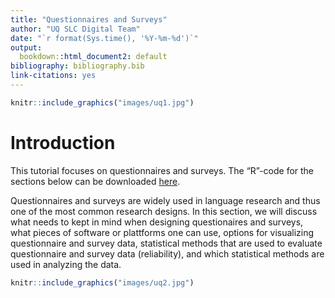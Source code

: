 ```yaml
---
title: "Questionnaires and Surveys"
author: "UQ SLC Digital Team"
date: "`r format(Sys.time(), '%Y-%m-%d')`"
output:
  bookdown::html_document2: default
bibliography: bibliography.bib
link-citations: yes
---
```

```r
knitr::include_graphics("images/uq1.jpg")
```

# Introduction

This tutorial focuses on questionnaires and surveys. The "R"-code for the sections below can be downloaded [here](https://slcladal.github.io/rscripts/questionnairesrscript.r).

Questionnaires and surveys are widely used in language research and thus one of the most common research designs. In this section, we will discuss what needs to kept in mind when designing questionaires and surveys, what pieces of software or plattforms one can use, options for visualizing questionnaire and survey data, statistical methods that are used to evaluate questionnaire and survey data (reliability), and which statistical methods are used in analyzing the data.


```r
knitr::include_graphics("images/uq2.jpg")
```